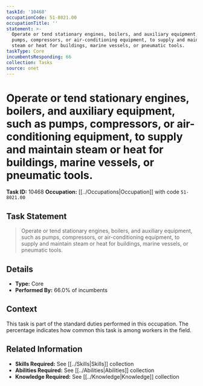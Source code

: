 ```yaml
---
taskId: '10468'
occupationCode: 51-8021.00
occupationTitle: ''
statement: >-
  Operate or tend stationary engines, boilers, and auxiliary equipment, such as
  pumps, compressors, or air-conditioning equipment, to supply and maintain
  steam or heat for buildings, marine vessels, or pneumatic tools.
taskType: Core
incumbentsResponding: 66
collection: Tasks
source: onet
---
```

# Operate or tend stationary engines, boilers, and auxiliary equipment, such as pumps, compressors, or air-conditioning equipment, to supply and maintain steam or heat for buildings, marine vessels, or pneumatic tools.

**Task ID:** 10468
**Occupation:** [[../Occupations|Occupation]] with code `51-8021.00`

## Task Statement

> Operate or tend stationary engines, boilers, and auxiliary equipment, such as pumps, compressors, or air-conditioning equipment, to supply and maintain steam or heat for buildings, marine vessels, or pneumatic tools.

## Details

- **Type:** Core
- **Performed By:** 66.0% of incumbents

## Context

This task is part of the standard duties performed in this occupation. The percentage indicates how common this task is among workers in the field.

## Related Information

- **Skills Required:** See [[../Skills|Skills]] collection
- **Abilities Required:** See [[../Abilities|Abilities]] collection
- **Knowledge Required:** See [[../Knowledge|Knowledge]] collection
